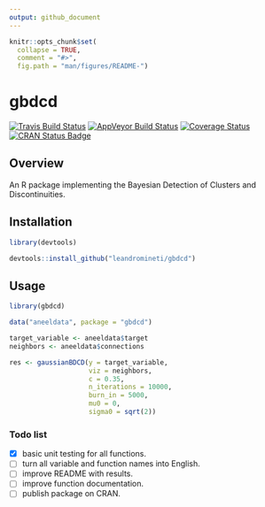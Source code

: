 ```yaml
---
output: github_document
---
```


```r
knitr::opts_chunk$set(
  collapse = TRUE,
  comment = "#>",
  fig.path = "man/figures/README-")
```

# gbdcd

[![Travis Build Status](https://travis-ci.org/leandromineti/gbdcd.svg?branch=master)](https://travis-ci.org/leandromineti/gbdcd)
[![AppVeyor Build Status](https://ci.appveyor.com/api/projects/status/7cv1gidywu5sxila?svg=true)](https://ci.appveyor.com/project/leandromineti/gbdcd)
[![Coverage Status](https://codecov.io/gh/leandromineti/gbdcd/branch/master/graph/badge.svg)](https://codecov.io/gh/leandromineti/gbdcd)
[![CRAN Status Badge](http://www.r-pkg.org/badges/version/gbdcd)](https://cran.r-project.org/package=gbdcd)

## Overview

An R package implementing the Bayesian Detection of Clusters and Discontinuities.

## Installation

```r
library(devtools)

devtools::install_github("leandromineti/gbdcd")
```

## Usage

```r
library(gbdcd)

data("aneeldata", package = "gbdcd")

target_variable <- aneeldata$target
neighbors <- aneeldata$connections

res <- gaussianBDCD(y = target_variable, 
                    viz = neighbors, 
                    c = 0.35, 
                    n_iterations = 10000, 
                    burn_in = 5000, 
                    mu0 = 0, 
                    sigma0 = sqrt(2))
```

### Todo list

- [x] basic unit testing for all functions.
- [ ] turn all variable and function names into English.
- [ ] improve README with results.
- [ ] improve function documentation.
- [ ] publish package on CRAN.